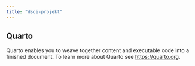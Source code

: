 ```yaml
---
title: "dsci-projekt"
---
```


## Quarto

Quarto enables you to weave together content and executable code into a finished document. To learn more about Quarto see <https://quarto.org>.
